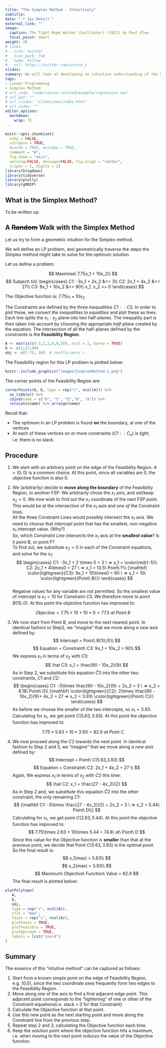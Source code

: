 ```yaml
---
title: "The Simplex Method - Intuitively"
subtitle: 
date: "`r Sys.Date()`"
external_link: ""
image:
  caption: The Tight Rope Walker (Seiltänzer) (1923) by Paul Klee
  focal_point: Smart
weight: 20
# links:
# - icon: twitter
#   icon_pack: fab
#   name: Follow
#   url: https://twitter.com/arvind_v
slides:
summary: We will look at developing an intuitive understanding of the Simplex Method for Linear Programming.
tags:
- Linear Programming
- Simplex Method
# url_code: "code/course-related/example/regression.ows"
# url_pdf: ""
# url_slides: "slides/new/index.html"
# url_video: ""
editor_options: 
  markdown: 
    wrap: 72
---
```


```r
knitr::opts_chunk$set(
  echo = FALSE,
  collapse = TRUE,
  #cache = TRUE, autodep = TRUE, 
  comment = "#",
  fig.show = "asis", 
  warning=FALSE, message=FALSE, fig.align = "center",
  scipen = 1, digits = 2)
library(blogdown)
library(tidyverse)
library(plotly)
library(gMOIP)

```

## What is the Simplex Method?
To be written up.

## A ~~Random~~ Walk with the Simplex Method

Let us try to form a geometric intuition for the Simplex method.

We will define an LP problem, and geometrically traverse the steps the
Simplex method might take to solve for the optimum solution.

Let us define a problem:

$$
Maximise\ 7.75x_1 + 10x_2\\
$$ $$
Subject\ to\\
  \begin{cases}
    C1: -3x_1 + 2x_2 &<= 3\\
    C2: 2x_1 + 4x_2 &<= 27\\
    C3: 9x_1 + 10x_2 &<= 90\\
    x_1, x_2 >= 0
  \end{cases}
$$

The Objective function is: $7.75x_1 + 10x_2$

The Constraints are defined by the three *inequalities* $C1::C3$. In
order to plot these, we *convert the inequalities to equalities* and
plot these as lines. Each line splits the $x_1:x_2$ plane into two
half-planes. The inequality part is then taken into account by choosing
the appropriate *half-plane* created by the equation. The *intersection*
of all the half-planes defined by the constraints is the **Feasibility
Region**.

```r
A <- matrix(c(-3,2,2,4,9,10), ncol = 2, byrow = TRUE)
b <- c(3,27,90)
obj <- c(7.75, 10)  # coefficients c

```

The Feasibility region for this LP problem is plotted below:

```r
knitr::include_graphics("images/SimplexMethod-1.png")

```

The corner points of the Feasibility Region are:

```r
cornerPoints(A, b, type = rep("c", ncol(A))) %>% 
  as_tibble() %>% 
  cbind(name = c("D", "C", "E","B", "A")) %>% 
  relocate(name) %>% arrange(name)

```

Recall that:

-   The optimum in an LP problem is found **on** the boundary, at one of
    the vertices
-   At each of these vertices on or more constraints ($C1::C_n$) is
    *tight*, i.e. there is no slack.

## Procedure

1.  We start with an arbitrary point on the edge of the Feasibility Region.
    $A = (0,0)$ is a common choice. At this point, since all variables
    are $0$, the objective function is also $0$.

2.  We (arbitrarily) decide to **move along the boundary** of the
    Feasibility Region, to another FSP. We arbitrarily chose the $x_1$ 
    axis, and set/keep $x_2 = 0$. We now wish to find out the $x_1$
    coordinate of the next FSP point. This would be at the intersection
    of the $x_1$ axis and *one of* the Constraint lines.\
    All the three Constraint Lines would possibly intersect the
    $x_1$ axis. We need to choose that *intercept point* that has the
    smallest, non-negative $x_1$ intercept value. (Why?)\
    So, which *Constraint Line* intersects the $x_1$ axis at the
    **smallest value**? Is it point B, or point F?\
    To find out, we substitute $x_2 = 0$ in each of the Constraint
    equations, and solve for the $x_1$:  
    $$
\begin{cases}
    C1: -3x_1 + 2 \times 0 = 3 \ => x_1 = \color{red}{-1}\\
    C2: 2x_1 + 4\times0 = 27 \ => x_1 = 13.5\ Point\ F\\
   {\mathbf{ \color{lightgreen}{C3}: 9x_1 + 10\times0 = 90 \ => x_1 = 10\  \color{lightgreen}{Point\ B}}}
\end{cases}
$$  
    Negative values for any variable are not permitted. So the smallest
    value of intercept is $x_1 = 10$ for Constraint $C3$. We therefore
    move to point $B(10,0)$. At this point the objective function has
    improved to:

$$
Objective = 7.75\times 10 + 10\times0 = 77.5\ at\ Point\ B
$$

3.  We now start from Point B, and move to the next nearest point. In
    identical fashion to Step2, we "imagine" that we move along *a new
    axis* defined by:  
$$
Intercept = Point\ B(10,0)\\ 
$$
$$
Equation = Constraint\ C3: 9x_1 + 10x_2 = 90\\
$$
    We express $x_1$ in terms of $x_2$ with $C3$:
$$
\hat C3: x_1 = \frac{90 - 10x_2}{9}
$$
    As in Step 2, we substitute this equation $\hat C3$ into the other two         constraints, $C1$ and $C2$:
$$
\begin{cases}
    C1: -3\times \frac{90 - 10x_2}{9} + 2x_2 = 3 \ => x_2 = 6.18\ Point\ G\\
     {\mathbf{ \color{lightgreen}{C2}: 2\times \frac{90 - 10x_2}{9}+ 4x_2 = 27 => x_2 = 3.93\ \color{lightgreen}{Point\ C}}}
\end{cases}
$$
    As before we choose the smaller of the two intercepts, so
    $x_1 = 3.93$. Calculating for $x_1$, we get point $C(5.63, 3.93)$. At
    this point the objective function has improved to:



$$
7.75\times 5.63 + 10\times 3.93 = 82.9\ at\ Point\ C
$$

4.  We now proceed along the $C2$ towards the next point. In identical
    fashion to Step 2 and 3, we "imagine" that we move along *a new
    axis* defined by:
    $$
    Intercept = Point\ C(5.63,3.93)
    $$
    $$
    Equation = Constraint\ C2: 2x_1 + 4x_2 = 27 \\
    $$
    Again, We express $x_1$ in terms of $x_2$ with $C2$ this time:
    $$
    \hat C2: x_1 = \frac{27 - 4x_2}{2}
    $$
    As in Step 2 and, we substitute this equation $\hat C2$ into the other         constraint, the only remaining $C1$:
    $$
    {\mathbf C1: -3\times \frac{27 - 4x_2}{2} + 2x_2 = 3 \ => x_2 = 5.44\ Point\ D\\}
    $$
    Calculating for $x_1$, we get point $C(2.63, 5.44)$. At this point
    the objective function has improved to:
    $$
    7.75\times 2.63 + 10\times 5.44 = 74.8\ at\ Point\ D
    $$
     Since this value for the Objective function is **smaller** than
     that at the previous point, we decide that Point $C(5.63,3.93)$ is the
     optimal point.\
     So the final result is:
     $$
       x_1(max) = 5.63\\ 
     $$
     $$
       x_2(max) = 3.93\\ 
     $$
     $$
       Maximum\ Objective\ Function\ Value = 82.9
     $$
     The final result is plotted below:

```r
plotPolytope(
   A,
   b,
   obj,
   type = rep("c", ncol(A)),
   crit = "max",
   faces = rep("c", ncol(A)),
   plotFaces = TRUE,
   plotFeasible = TRUE,
   plotOptimum = TRUE,
   labels = list("coord")
)
```


## Summary
The essence of this "intuitive method" can be captured as follows:  

1. Start from a known simple point on the edge of Feasibility Region, e.g. (0,0), since the two coordinate axes frequently form two edges to the Feasibility Region.  
1. Move along one of the axis to find a first adjacent edge point. This adjacent point corresponds to the "tightening" of one or other of the Constraint equations(i.e. slack = 0 for that Constraint)  
1. Calculate the Objective function at that point.   
1. Use this new point as the next starting point and move along the Constraint line from the previous step.  
1. Repeat step 2 and 3, calculating the Objective function each time.  
1. Keep the solution point where the objective function hits a maximum, i.e. when moving to the next point *reduces* the value of the Objective function.  

